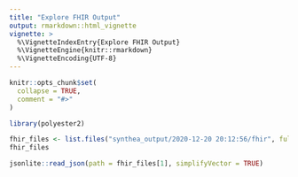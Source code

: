 ```yaml
---
title: "Explore FHIR Output"
output: rmarkdown::html_vignette
vignette: >
  %\VignetteIndexEntry{Explore FHIR Output}
  %\VignetteEngine{knitr::rmarkdown}
  %\VignetteEncoding{UTF-8}
---
```


```r
knitr::opts_chunk$set(
  collapse = TRUE,
  comment = "#>"
)
```

```r
library(polyester2)
```

```r
fhir_files <- list.files("synthea_output/2020-12-20 20:12:56/fhir", full.names = TRUE)
fhir_files
```

```r
jsonlite::read_json(path = fhir_files[1], simplifyVector = TRUE)
```

